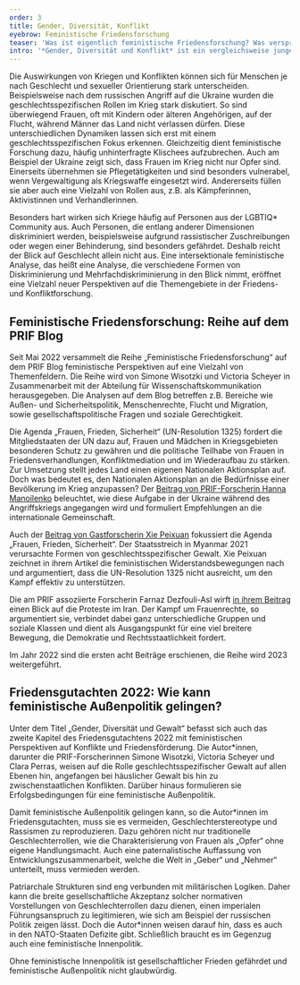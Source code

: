 ```yaml
---
order: 3
title: Gender, Diversität, Konflikt
eyebrow: Feministische Friedensforschung
teaser: 'Was ist eigentlich feministische Friedensforschung? Was verspricht eine feministische Außenpolitik und unter welchen Bedingungen kann sie erfolgreich sein? Simone Wisotzki gibt Auskunft aus der Forschung.'
intro: '*Gender, Diversität und Konflikt* ist ein vergleichsweise junges Querschnittsthema in der Forschung von PRIF. 2022 hat sich in diesem Bereich einiges bewegt: Eine PRIF-Blogreihe versammelt seit 2022 diverse feministische Perspektiven. Ein neues Projekt erforscht den Umgang mit Rückschritten bei der Realisierung gendersensibler Menschenrechte im Peacebuilding. Nicht zuletzt war feministische Friedensforschung auch Thema im Friedensgutachten und weiterer Aktivitäten im Bereich Politikberatung und Transfer.'
---
```


<Leadin>Die Auswirkungen von Kriegen</Leadin> und Konflikten können sich für Menschen je nach Geschlecht und sexueller Orientierung stark unterscheiden.
Beispielsweise nach dem russischen Angriff auf die Ukraine wurden die geschlechtsspezifischen Rollen im Krieg stark diskutiert. So sind überwiegend Frauen,
oft mit Kindern oder älteren Angehörigen, auf der Flucht, während Männer das Land nicht verlassen dürfen. Diese unterschiedlichen Dynamiken lassen sich
erst mit einem geschlechtsspezifischen Fokus erkennen. Gleichzeitig dient feministische Forschung dazu, häufig unhinterfragte Klischees aufzubrechen. Auch
am Beispiel der Ukraine zeigt sich, dass Frauen im Krieg nicht nur Opfer sind. Einerseits übernehmen sie Pflegetätigkeiten und sind besonders vulnerabel,
wenn Vergewaltigung als Kriegswaffe eingesetzt wird. Andererseits füllen sie aber auch eine Vielzahl von Rollen aus, z.B. als Kämpferinnen, Aktivistinnen
und Verhandlerinnen.

Besonders hart wirken sich Kriege häufig auf Personen aus der LGBTIQ\* Community aus. Auch Personen, die entlang anderer Dimensionen diskriminiert werden, beispielsweise aufgrund rassistischer Zuschreibungen oder wegen einer Behinderung, sind besonders gefährdet. Deshalb reicht der Blick auf Geschlecht allein nicht aus. Eine intersektionale feministische Analyse, das heißt eine Analyse, die verschiedene Formen von Diskriminierung und Mehrfachdiskriminierung in den Blick nimmt, eröffnet eine Vielzahl neuer Perspektiven auf die Themengebiete in der Friedens- und Konfliktforschung.

## Feministische Friedensforschung: Reihe auf dem PRIF Blog

Seit Mai 2022 versammelt die Reihe „Feministische Friedensforschung“ auf dem PRIF Blog feministische Perspektiven auf eine Vielzahl von Themenfeldern. Die Reihe wird von Simone Wisotzki und Victoria Scheyer in Zusammenarbeit mit der Abteilung für Wissenschaftskommunikation herausgegeben. Die Analysen auf dem Blog betreffen z.B. Bereiche wie Außen- und Sicherheitspolitik, Menschenrechte, Flucht und Migration, sowie gesellschaftspolitische Fragen und soziale Gerechtigkeit.

Die Agenda „Frauen, Frieden, Sicherheit“ (UN-Resolution 1325) fordert die Mitgliedstaaten der UN dazu auf, Frauen und Mädchen in Kriegsgebieten besonderen Schutz zu gewähren und die politische Teilhabe von Frauen in Friedensverhandlungen, Konfliktmediation und im Wiederaufbau zu stärken. Zur Umsetzung stellt jedes Land einen eigenen Nationalen Aktionsplan auf. Doch was bedeutet es, den Nationalen Aktionsplan an die Bedürfnisse einer Bevölkerung im Krieg anzupassen? Der [Beitrag von PRIF-Forscherin Hanna Manoilenko](https://blog.prif.org/2022/10/10/the-continuing-relevance-of-the-women-peace-and-security-agenda-in-the-context-of-russias-war-on-ukraine/) beleuchtet, wie diese Aufgabe in der Ukraine während des Angriffskriegs angegangen wird und formuliert Empfehlungen an die internationale Gemeinschaft.

Auch der [Beitrag von Gastforscherin Xie Peixuan](https://blog.prif.org/2022/11/24/here-there-and-everywhere-feminist-resistance-beyond-the-women-peace-and-security-agenda-in-post-coup-myanmar/) fokussiert die Agenda „Frauen, Frieden, Sicherheit“. Der Staatsstreich in Myanmar 2021 verursachte Formen von geschlechtsspezifischer Gewalt. Xie Peixuan zeichnet in ihrem Artikel die feministischen Widerstandsbewegungen nach und argumentiert, dass die UN-Resolution 1325 nicht ausreicht, um den Kampf effektiv zu unterstützen.

Die am PRIF assoziierte Forscherin Farnaz Dezfouli-Asl wirft [in ihrem Beitrag](https://blog.prif.org/2022/10/27/for-this-forced-heaven-womens-rights/) einen Blick auf die Proteste im Iran. Der Kampf um Frauenrechte, so argumentiert sie, verbindet dabei ganz unterschiedliche Gruppen und soziale Klassen und dient als Ausgangspunkt für eine viel breitere Bewegung, die Demokratie und Rechtsstaatlichkeit fordert.

Im Jahr 2022 sind die ersten acht Beiträge erschienen, die Reihe wird 2023 weitergeführt.

## Friedensgutachten 2022: Wie kann feministische Außenpolitik gelingen?

Unter dem Titel „Gender, Diversität und Gewalt“ befasst sich auch das zweite Kapitel des Friedensgutachtens 2022 mit feministischen Perspektiven auf Konflikte und Friedensförderung. Die Autor\*innen, darunter die PRIF-Forscherinnen Simone Wisotzki, Victoria Scheyer und Clara Perras, weisen auf die Rolle geschlechtsspezifischer Gewalt auf allen Ebenen hin, angefangen bei häuslicher Gewalt bis hin zu zwischenstaatlichen Konflikten. Darüber hinaus formulieren sie Erfolgsbedingungen für eine feministische Außenpolitik.

Damit feministische Außenpolitik gelingen kann, so die Autor\*innen im Friedensgutachten, muss sie es vermeiden, Geschlechterstereotype und Rassismen zu reproduzieren. Dazu gehören nicht nur traditionelle Geschlechterrollen, wie die Charakterisierung von Frauen als „Opfer“ ohne eigene Handlungsmacht. Auch eine paternalistische Auffassung von Entwicklungszusammenarbeit, welche die Welt in „Geber“ und „Nehmer“ unterteilt, muss vermieden werden.

Patriarchale Strukturen sind eng verbunden mit militärischen Logiken. Daher kann die breite gesellschaftliche Akzeptanz solcher normativen Vorstellungen von Geschlechterrollen dazu dienen, einen imperialen Führungsanspruch zu legitimieren, wie sich am Beispiel der russischen Politik zeigen lässt. Doch die Autor\*innen weisen darauf hin, dass es auch in den NATO-Staaten Defizite gibt. Schließlich braucht es im Gegenzug auch eine feministische Innenpolitik.

<Quote cite="Friedensgutachten 2022, S. 85">

Ohne feministische Innenpolitik ist gesellschaftlicher Frieden gefährdet und feministische Außenpolitik nicht glaubwürdig.

</Quote>
